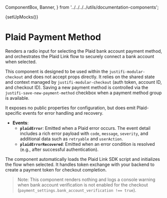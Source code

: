   ComponentBox,
  Banner,
} from '../../../../utils/documentation-components';

{setUpMocks()}

<Meta
  title="Modular Checkout/Sub-components/Plaid Payment Method"
  Components="justifi-plaid-payment-method"
/>

# Plaid Payment Method

Renders a radio input for selecting the Plaid bank account payment method, and orchestrates the Plaid Link flow to securely connect a bank account when selected.

This component is designed to be used within the `justifi-modular-checkout` and does not accept props directly. It relies on the shared state and context managed by `justifi-modular-checkout` (auth token, account ID, and checkout ID). Saving a new payment method is controlled via the `justifi-save-new-payment-method` checkbox when a payment method group is available.

It exposes no public properties for configuration, but does emit Plaid-specific events for error handling and recovery.

- **Events**:
  - **`plaidError`**: Emitted when a Plaid error occurs. The event detail includes a rich error payload with `code`, `message`, `severity`, and additional data such as `retryable` and `userAction`.
  - **`plaidErrorRecovered`**: Emitted when an error condition is resolved (e.g., after successful authentication).

The component automatically loads the Plaid Link SDK script and initializes the flow when selected. It handles token exchange with your backend to create a payment token for checkout completion.

> Note: This component renders nothing and logs a console warning when bank account verification is not enabled for the checkout (`payment_settings.bank_account_verification !== true`).

<Source dark language="html" code={codeExampleFull} />
